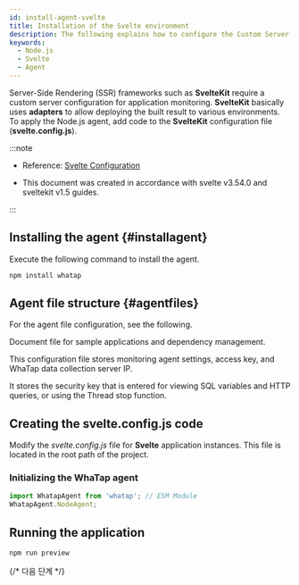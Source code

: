 ```yaml
---
id: install-agent-svelte
title: Installation of the Svelte environment
description: The following explains how to configure the Custom Server for monitoring the Node.js applications in the server-side rendering (SSR) framework such as Svelte.
keywords:
  - Node.js
  - Svelte
  - Agent
---
```


Server-Side Rendering (SSR) frameworks such as **SvelteKit** require a custom server configuration for application monitoring. **SvelteKit** basically uses **adapters** to allow deploying the built result to various environments. To apply the Node.js agent, add code to the **SvelteKit** configuration file (**svelte.config.js**). 

:::note

- Reference: [Svelte Configuration](https://kit.svelte.dev/docs/configuration)

- This document was created in accordance with svelte v3.54.0 and sveltekit v1.5 guides.

:::

## Installing the agent {#installagent}

Execute the following command to install the agent.

```bash title="BASH"
npm install whatap
```

## Agent file structure {#agentfiles}

For the agent file configuration, see the following.

<Filetree name="whatap">

<FiletreeItem name="package.json" type="file">Document file for sample applications and dependency management.</FiletreeItem>

<FiletreeItem name="whatap.conf" type="file">This configuration file stores monitoring agent settings, access key, and WhaTap data collection server IP.</FiletreeItem>

<FiletreeItem name="security.conf (or paramkey.txt)" type="file">It stores the security key that is entered for viewing SQL variables and HTTP queries, or using the Thread stop function.</FiletreeItem>

</Filetree>

## Creating the svelte.config.js code

Modify the *svelte.config.js* file for **Svelte** application instances. This file is located in the root path of the project.

### Initializing the WhaTap agent

```typescript title="svelte.config.js"
import WhatapAgent from 'whatap'; // ESM Module
WhatapAgent.NodeAgent;
```

## Running the application

```bash title="SH"
npm run preview
```

{/* 다음 단계 */}

<Apminstallnextstep />
